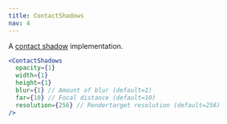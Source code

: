 ```yaml
---
title: ContactShadows
nav: 4
---
```


A [contact shadow](https://threejs.org/examples/?q=con#webgl_shadow_contact) implementation.

```jsx
<ContactShadows
  opacity={1}
  width={1}
  height={1}
  blur={1} // Amount of blur (default=1)
  far={10} // Focal distance (default=10)
  resolution={256} // Rendertarget resolution (default=256)
/>
```

<StoryBookLink link="shaders-contactshadows--contact-shadow-st" />

<StoryBookEmbed id="shaders-contactshadows--contact-shadow-st" />
